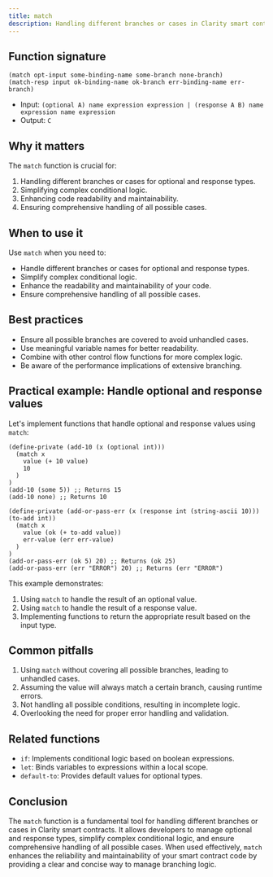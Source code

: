 ```yaml
---
title: match
description: Handling different branches or cases in Clarity smart contracts.
---
```


## Function signature

```clarity
(match opt-input some-binding-name some-branch none-branch)
(match-resp input ok-binding-name ok-branch err-binding-name err-branch)
```

- Input: `(optional A) name expression expression | (response A B) name expression name expression`
- Output: `C`

## Why it matters

The `match` function is crucial for:

1. Handling different branches or cases for optional and response types.
2. Simplifying complex conditional logic.
3. Enhancing code readability and maintainability.
4. Ensuring comprehensive handling of all possible cases.

## When to use it

Use `match` when you need to:

- Handle different branches or cases for optional and response types.
- Simplify complex conditional logic.
- Enhance the readability and maintainability of your code.
- Ensure comprehensive handling of all possible cases.

## Best practices

- Ensure all possible branches are covered to avoid unhandled cases.
- Use meaningful variable names for better readability.
- Combine with other control flow functions for more complex logic.
- Be aware of the performance implications of extensive branching.

## Practical example: Handle optional and response values

Let's implement functions that handle optional and response values using `match`:

```clarity
(define-private (add-10 (x (optional int)))  
  (match x 
    value (+ 10 value)
    10
  )
)
(add-10 (some 5)) ;; Returns 15
(add-10 none) ;; Returns 10

(define-private (add-or-pass-err (x (response int (string-ascii 10))) (to-add int))  
  (match x
    value (ok (+ to-add value))
    err-value (err err-value)
  )
)
(add-or-pass-err (ok 5) 20) ;; Returns (ok 25)
(add-or-pass-err (err "ERROR") 20) ;; Returns (err "ERROR")
```

This example demonstrates:
1. Using `match` to handle the result of an optional value.
2. Using `match` to handle the result of a response value.
3. Implementing functions to return the appropriate result based on the input type.

## Common pitfalls

1. Using `match` without covering all possible branches, leading to unhandled cases.
2. Assuming the value will always match a certain branch, causing runtime errors.
3. Not handling all possible conditions, resulting in incomplete logic.
4. Overlooking the need for proper error handling and validation.

## Related functions

- `if`: Implements conditional logic based on boolean expressions.
- `let`: Binds variables to expressions within a local scope.
- `default-to`: Provides default values for optional types.

## Conclusion

The `match` function is a fundamental tool for handling different branches or cases in Clarity smart contracts. It allows developers to manage optional and response types, simplify complex conditional logic, and ensure comprehensive handling of all possible cases. When used effectively, `match` enhances the reliability and maintainability of your smart contract code by providing a clear and concise way to manage branching logic.